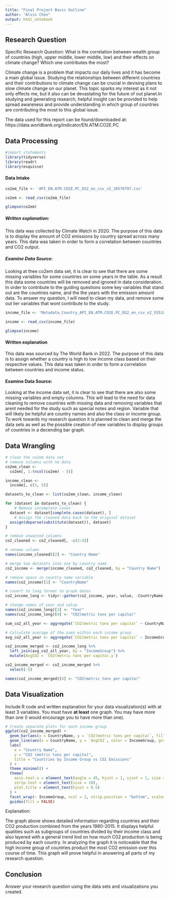 ```yaml
---
title: "Final Project Basic Outline"
author: "Alvin Chen"
output: html_notebook
---
```


## Research Question 

Specific Research Question: What is the correlation between wealth group of countries (high, upper middle, lower middle, low) and their effects on climate change? Which one contributes the most?

Climate change is a problem that impacts our daily lives and it has become a main global issue. Studying the relationships between different countries and their contributions to climate change can be crucial in devising plans to slow climate change on our planet. This topic sparks my interest as it not only effects me, but it also
can be devastating for the future of out planet.In studying and generating research, helpful insight can be provided to help spread awareness and provide understanding in which group of countries are contributing the most to this global issue. 

The data used for this report can be found/downloaded at: https://data.worldbank.org/indicator/EN.ATM.CO2E.PC 

## Data Processing 

```r
#import statements
library(tidyverse) 
library(readr)
library(esquisse)
```

#### Data Intake 

```r
co2em_file <- 'API_EN.ATM.CO2E.PC_DS2_en_csv_v2_10576797.csv'

co2em <- read_csv(co2em_file)

glimpse(co2em)
```
##### Written explanation: 
This data was collected by Climate Watch in 2020. The purpose of this data is to display the amount of CO2 emissions by country spread across many years. This data was taken in order to form a correlation between countries and CO2 output.

##### Examine Data Source:
Looking at thee co2em data set, it is clear to see that there are some missing variables for some countries on some years in the table. As a result this data some countries will be removed and ignored in data consideration. In order to contribute to the guiding questions some key variables that stand out are the countries name, and the the years with the emission amount data. To answer my question, I will need to clean my data, and remove some out lier variables that wont contribute to the study.

```r
income_file <- 'Metadata_Country_API_EN.ATM.CO2E.PC_DS2_en_csv_v2_5551837.csv'

income <- read_csv(income_file)

glimpse(income)
```

#### Written explanation
This data was sourced by The World Bank in 2022. The purpose of this data is to assign whether a country is high to low income class based on their respective values. This data was taken in order to form a correlation between countries and income status.

#### Examine Data Source:
Looking at the income data set, it is clear to see that there are also some missing variables and empty columns. This will lead to the need for data cleaning to remove countries with missing data and removing variables that arent needed for the study such as special notes and region. Variable that will likely be helpful are country names and also the class or income group. To work towards my research question it is planned to clean and merge the data sets as well as the possible creation of new variables to display groups of countries in a decending bar graph. 


## Data Wrangling 

```r
# clean the co2em data set
# remove columns with no data
co2em_clean <- 
  co2em[, 1:(ncol(co2em) - 5)]

income_clean <- 
  income[, c(3, 5)]

datasets_to_clean <- list(co2em_clean, income_clean)

for (dataset in datasets_to_clean) {
    # Remove incomplete cases
  dataset <- dataset[complete.cases(dataset), ]
    # Assign the cleaned data back to the original dataset
  assign(deparse(substitute(dataset)), dataset)
}

# remove unwanted columns 
co2_cleaned <- co2_cleaned[, -c(2:4)]

# rename column
names(income_cleaned)[2] <- "Country Name"
```

```r
# merge two datasets into one by country name
co2_income <- merge(income_cleaned, co2_cleaned, by = "Country Name")

# remove space in country name variable
names(co2_income)[1] <- "CountryName"

# covert to long format to graph dates
co2_income_long <- tidyr::gather(co2_income, year, value, -CountryName, -IncomeGroup)

# change names of year and value 
names(co2_income_long)[3] <- "Year"
names(co2_income_long)[4] <- "CO2(metric tons per capita)"
```

```r
sum_co2_all_year <- aggregate(`CO2(metric tons per capita)` ~ CountryName + IncomeGroup, co2_income_long, sum)

# Calculate average of the sums within each income group
avg_co2_all_year <- aggregate(`CO2(metric tons per capita)` ~ IncomeGroup, sum_co2_all_year, mean, na.rm = TRUE)

co2_income_merged <- co2_income_long %>%
  left_join(avg_co2_all_year, by = "IncomeGroup") %>%
  mutate(AvgCO2 = `CO2(metric tons per capita).y`)

co2_income_merged <- co2_income_merged %>%
  select(-5)

names(co2_income_merged)[4] <- "CO2(metric tons per capita)"
```

## Data Visualization

Include R code and written explanation for your data visualization(s) with at least 3 variables. You must have **at least** one graph. You may have more than one (I would encourage you to have more than one). 
```r
# Create separate plots for each income group
ggplot(co2_income_merged) +
  geom_bar(aes(x = CountryName, y = `CO2(metric tons per capita)`, fill = IncomeGroup), stat = "identity") +
  geom_line(aes(x = CountryName, y = `AvgCO2`, color = IncomeGroup, group = IncomeGroup), linetype = "solid", size = .5, show.legend = FALSE) +
  labs(
    x = "Country Name",
    y = "CO2 (metric tons per capita)",
    title = "Countries by Income Group vs CO2 Emissions"
  ) +
  theme_minimal() +
  theme(
    axis.text.x = element_text(angle = 45, hjust = 1, vjust = 1, size = 5),
    strip.text = element_text(size = 10),
    plot.title = element_text(hjust = 0.5)
  ) +
  facet_wrap(~ IncomeGroup, ncol = 2, strip.position = "bottom", scales = "free_x") +
  guides(fill = FALSE)
```
Explanation: 

The graph above shows detailed information regarding countries and their CO2 production combined from the years 1960-2015. It displays helpful qualities such as subgroups of countries divided by their income class and also layered with a general trend lind on how much C02 production is being produced by each country. In analyzing the graph it is noticeable that the high income group of countries product the most CO2 emission over this course of time. This graph will prove helpful in answering all parts of my research question.

## Conclusion

Answer your research question using the data sets and visualizations you created. 